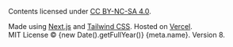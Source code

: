 
Contents licensed under [CC BY-NC-SA 4.0](https://griko.dev/cc-by-nc-sa).

Made using [Next.js](https://nextjs.org) and [Tailwind CSS](https://tailwindcss.com).
Hosted on [Vercel](https://vercel.com/home?utm_source=grikomsn&utm_campaign=oss).<br />
MIT License &copy; {new Date().getFullYear()} {meta.name}. Version 8.
